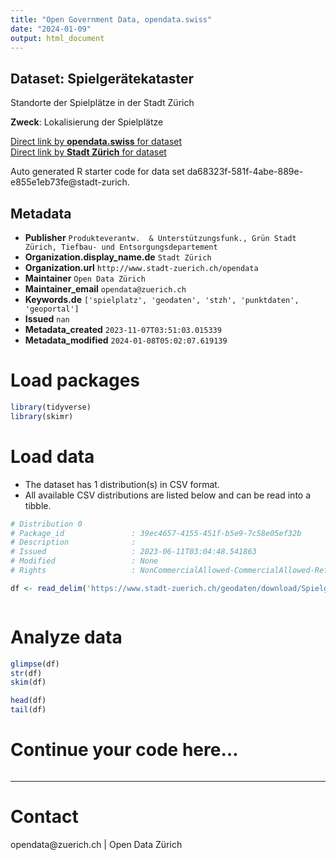 ```yaml
---
title: "Open Government Data, opendata.swiss"
date: "2024-01-09"
output: html_document
---
```


## Dataset: Spielgerätekataster

Standorte der Spielplätze in der Stadt Zürich

**Zweck**: Lokalisierung der Spielplätze

[Direct link by **opendata.swiss** for dataset](https://opendata.swiss/de/dataset/spielgeratekataster)<br>
[Direct link by **Stadt Zürich** for dataset](https://data.stadt-zuerich.ch/dataset/geo_spielgeraetekataster)

Auto generated R starter code for data set da68323f-581f-4abe-889e-e855e1eb73fe@stadt-zurich.

## Metadata

- **Publisher** `Produkteverantw.  & Unterstützungsfunk., Grün Stadt Zürich, Tiefbau- und Entsorgungsdepartement`
- **Organization.display_name.de** `Stadt Zürich`
- **Organization.url** `http://www.stadt-zuerich.ch/opendata`
- **Maintainer** `Open Data Zürich`
- **Maintainer_email** `opendata@zuerich.ch`
- **Keywords.de** `['spielplatz', 'geodaten', 'stzh', 'punktdaten', 'geoportal']`
- **Issued** `nan`
- **Metadata_created** `2023-11-07T03:51:03.015339`
- **Metadata_modified** `2024-01-08T05:02:07.619139`


# Load packages

```r

library(tidyverse)
library(skimr)

```

# Load data

-   The dataset has 1 distribution(s) in CSV format.
-   All available CSV distributions are listed below and can be read into a tibble.

```r

# Distribution 0
# Package_id               : 39ec4657-4155-451f-b5e9-7c58e05ef32b
# Description              : 
# Issued                   : 2023-06-11T03:04:48.541863
# Modified                 : None
# Rights                   : NonCommercialAllowed-CommercialAllowed-ReferenceNotRequired

df <- read_delim('https://www.stadt-zuerich.ch/geodaten/download/Spielgeraetekataster?format=10008')



```

# Analyze data

```r

glimpse(df)
str(df)
skim(df)

head(df)
tail(df)

```

# Continue your code here...

```r

```

------------------------------------------------------------------------

# Contact

opendata@zuerich.ch | Open Data Zürich
